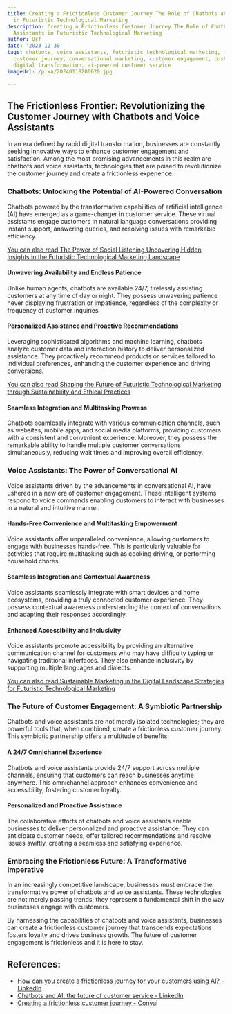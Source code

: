 ```yaml
---
title: Creating a Frictionless Customer Journey The Role of Chatbots and Voice Assistants
  in Futuristic Technological Marketing
description: Creating a Frictionless Customer Journey The Role of Chatbots and Voice
  Assistants in Futuristic Technological Marketing
author: Usf
date: '2023-12-30'
tags: chatbots, voice assistants, futuristic technological marketing, frictionless
  customer journey, conversational marketing, customer engagement, customer satisfaction,
  digital transformation, ai-powered customer service
imageUrl: /pixa/20240118200620.jpg

---
```

## The Frictionless Frontier: Revolutionizing the Customer Journey with Chatbots and Voice Assistants

In an era defined by rapid digital transformation, businesses are constantly seeking innovative ways to enhance customer engagement and satisfaction. Among the most promising advancements in this realm are chatbots and voice assistants, technologies that are poised to revolutionize the customer journey and create a frictionless  experience.

### Chatbots: Unlocking the Potential of AI-Powered Conversation

Chatbots powered by the transformative capabilities of artificial intelligence  (AI) have  emerged as a game-changer  in customer service. These virtual assistants engage customers in natural language conversations providing instant support, answering queries, and resolving issues  with  remarkable efficiency.

[You can also read  The Power of Social Listening Uncovering  Hidden Insights in the Futuristic  Technological Marketing Landscape](The%20Power%20of%20Social%20Listening%20Uncovering%20Hidden%20Insights%20in%20the%20Futuristic%20Technological%20Marketing%20Landscape)


#### Unwavering Availability and Endless Patience

Unlike  human agents, chatbots are available 24/7, tirelessly assisting customers at any time of  day or night. They possess unwavering patience never  displaying frustration or impatience, regardless of the complexity or frequency of customer  inquiries.

#### Personalized Assistance and Proactive Recommendations

Leveraging sophisticated  algorithms and machine learning, chatbots analyze customer data and interaction history to deliver personalized assistance. They  proactively recommend products or services tailored to  individual preferences, enhancing the customer  experience and driving conversions.

[You can  also read  Shaping the Future of Futuristic Technological Marketing through Sustainability  and Ethical Practices](Shaping%20the%20Future%20of%20Futuristic%20Technological%20Marketing%20through%20Sustainability%20and%20Ethical%20Practices)


#### Seamless Integration and Multitasking Prowess

Chatbots seamlessly integrate with various communication channels, such as  websites,  mobile apps, and social media  platforms, providing customers with a consistent and  convenient experience. Moreover, they possess the  remarkable ability to handle multiple customer conversations simultaneously,  reducing wait times and improving overall efficiency.

### Voice Assistants: The  Power of Conversational AI

Voice  assistants driven by the advancements  in conversational AI, have ushered in a new era of customer engagement. These intelligent  systems respond to voice commands enabling customers to interact with  businesses in a natural and  intuitive manner.

#### Hands-Free  Convenience and Multitasking Empowerment

Voice assistants offer  unparalleled convenience, allowing customers to engage with businesses hands-free. This is particularly valuable for activities that require multitasking such as cooking driving, or performing household chores.

#### Seamless Integration and Contextual Awareness

Voice assistants seamlessly integrate with smart devices and  home ecosystems, providing a truly  connected customer experience. They possess  contextual awareness understanding the context of conversations  and adapting their responses accordingly.

#### Enhanced  Accessibility and Inclusivity

Voice assistants promote accessibility by  providing an alternative communication channel for customers who may have  difficulty typing or navigating  traditional interfaces. They also enhance inclusivity  by supporting multiple languages and dialects.

[You can also read Sustainable Marketing in the Digital Landscape Strategies for Futuristic Technological Marketing](Sustainable%20Marketing%20in%20the%20Digital%20Landscape%20Strategies%20for%20Futuristic%20Technological%20Marketing)


### The Future of Customer Engagement: A Symbiotic Partnership

Chatbots and voice assistants are not merely isolated technologies; they are powerful tools that, when combined, create a frictionless customer journey. This symbiotic partnership  offers a multitude of benefits:

#### A 24/7 Omnichannel Experience

Chatbots and voice assistants provide 24/7 support across multiple channels, ensuring that customers can reach businesses anytime anywhere. This omnichannel approach enhances convenience and accessibility, fostering customer loyalty.

#### Personalized  and Proactive Assistance

The collaborative efforts of chatbots and voice assistants  enable businesses to deliver personalized  and proactive assistance. They can  anticipate customer needs, offer tailored  recommendations and resolve issues swiftly,  creating a seamless  and satisfying experience.

### Embracing the Frictionless Future:  A Transformative Imperative

In an increasingly competitive landscape, businesses must embrace the transformative power of  chatbots and voice assistants. These technologies are not merely passing trends; they represent a fundamental shift in the way businesses engage with customers.

By harnessing the capabilities of chatbots and  voice  assistants, businesses can create a frictionless customer journey that transcends  expectations fosters loyalty and  drives business growth.  The future of customer engagement is frictionless and it is  here to stay.

## References:
- [How can you create a frictionless journey for your customers using AI? - LinkedIn](https://www.linkedin.com/pulse/how-can-you-create-frictionless-journey-your-customers-rick-garza)
- [Chatbots and AI: the future of customer service - LinkedIn](https://www.linkedin.com/pulse/chatbots-ai-future-customer-service-martekings)
- [Creating a frictionless customer journey - Convai](https://www.convai.com.au/blog/creating-a-frictionless-customer-journey)
